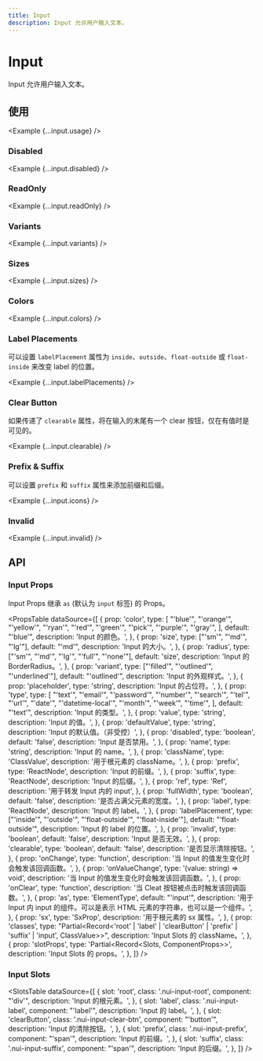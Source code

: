 ```yaml
---
title: Input
description: Input 允许用户输入文本。
---
```



# Input

Input 允许用户输入文本。

<ComponentLinks component='input' />

## 使用

<Example {...input.usage} />

### Disabled

<Example {...input.disabled} />

### ReadOnly

<Example {...input.readOnly} />

### Variants

<Example {...input.variants} />

### Sizes

<Example {...input.sizes} />

### Colors

<Example {...input.colors} />

### Label Placements

可以设置 `labelPlacement` 属性为 `inside`、`outside`、`float-outside` 或 `float-inside` 来改变 label 的位置。

<Example {...input.labelPlacements} />

### Clear Button

如果传递了 `clearable` 属性，将在输入的末尾有一个 clear 按钮，仅在有值时是可见的。

<Example {...input.clearable} />

### Prefix & Suffix

可以设置 `prefix` 和 `suffix` 属性来添加前缀和后缀。

<Example {...input.icons} />

### Invalid

<Example {...input.invalid} />

## API

### Input Props

Input Props 继承 `as` (默认为 `input` 标签) 的 Props。

<PropsTable
  dataSource={[
    {
      prop: 'color',
      type: [
        "'blue'",
        "'orange'",
        "'yellow'",
        "'ryan'",
        "'red'",
        "'green'",
        "'pick'",
        "'purple'",
        "'gray'",
      ],
      default: "'blue'",
      description: 'Input 的颜色。',
    },
    {
      prop: 'size',
      type: ["'sm'", "'md'", "'lg'"],
      default: "'md'",
      description: 'Input 的大小。',
    },
    {
      prop: 'radius',
      type: ["'sm'", "'md'", "'lg'", "'full'", "'none'"],
      default: 'size',
      description: 'Input 的 BorderRadius。',
    },
    {
      prop: 'variant',
      type: ["'filled'", "'outlined'", "'underlined'"],
      default: "'outlined'",
      description: 'Input 的外观样式。',
    },
    {
      prop: 'placeholder',
      type: 'string',
      description: 'Input 的占位符。',
    },
    {
      prop: 'type',
      type: [
        "'text'",
        "'email'",
        "'password'",
        "'number'",
        "'search'",
        "'tel'",
        "'url'",
        "'date'",
        "'datetime-local'",
        "'month'",
        "'week'",
        "'time'",
      ],
      default: "'text'",
      description: 'Input 的类型。',
    },
    {
      prop: 'value',
      type: 'string',
      description: 'Input 的值。',
    },
    {
      prop: 'defaultValue',
      type: 'string',
      description: 'Input 的默认值。（非受控）',
    },
    {
      prop: 'disabled',
      type: 'boolean',
      default: 'false',
      description: 'Input 是否禁用。',
    },
    {
      prop: 'name',
      type: 'string',
      description: 'Input 的 name。',
    },
    {
      prop: 'className',
      type: 'ClassValue',
      description: '用于根元素的 className。',
    },
    {
      prop: 'prefix',
      type: 'ReactNode',
      description: 'Input 的前缀。',
    },
    {
      prop: 'suffix',
      type: 'ReactNode',
      description: 'Input 的后缀。',
    },
    {
      prop: 'ref',
      type: 'Ref',
      description: '用于转发 Input 内的 input',
    },
    {
      prop: 'fullWidth',
      type: 'boolean',
      default: 'false',
      description: '是否占满父元素的宽度。',
    },
    {
      prop: 'label',
      type: 'ReactNode',
      description: 'Input 的 label。',
    },
    {
      prop: 'labelPlacement',
      type: ["'inside'", "'outside'", "'float-outside'", "'float-inside'"],
      default: "'float-outside'",
      description: 'Input 的 label 的位置。',
    },
    {
      prop: 'invalid',
      type: 'boolean',
      default: 'false',
      description: 'Input 是否无效。',
    },
    {
      prop: 'clearable',
      type: 'boolean',
      default: 'false',
      description: '是否显示清除按钮。',
    },
    {
      prop: 'onChange',
      type: 'function',
      description: '当 Input 的值发生变化时会触发该回调函数。',
    },
    {
      prop: 'onValueChange',
      type: '(value: string) => void',
      description: '当 Input 的值发生变化时会触发该回调函数。',
    },
    {
      prop: 'onClear',
      type: 'function',
      description: '当 Cleat 按钮被点击时触发该回调函数。',
    },
    {
      prop: 'as',
      type: 'ElementType',
      default: "'input'",
      description:
        '用于 Input 内 input 的组件。可以是表示 HTML 元素的字符串，也可以是一个组件。',
    },
    {
      prop: 'sx',
      type: 'SxProp<SwitchOwnerState>',
      description: '用于根元素的 sx 属性。',
    },
    {
      prop: 'classes',
      type: "Partial<Record<'root' | 'label' | 'clearButton' | 'prefix' | 'suffix' | 'input', ClassValue>>",
      description: 'Input Slots 的 className。',
    },
    {
      prop: 'slotProps',
      type: 'Partial<Record<Slots, ComponentProps>>',
      description: 'Input Slots 的 props。',
    },
  ]}
/>

### Input Slots

<SlotsTable
  dataSource={[
    {
      slot: 'root',
      class: '.nui-input-root',
      component: "'div'",
      description: 'Input 的根元素。',
    },
    {
      slot: 'label',
      class: '.nui-input-label',
      component: "'label'",
      description: 'Input 的 label。',
    },
    {
      slot: 'clearButton',
      class: '.nui-input-clear-btn',
      component: "'button'",
      description: 'Input 的清除按钮。',
    },
    {
      slot: 'prefix',
      class: '.nui-input-prefix',
      component: "'span'",
      description: 'Input 的前缀。',
    },
    {
      slot: 'suffix',
      class: '.nui-input-suffix',
      component: "'span'",
      description: 'Input 的后缀。',
    },
  ]}
/>
